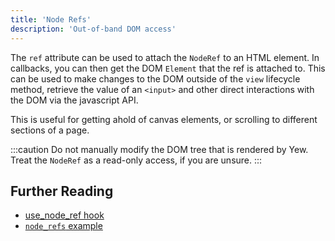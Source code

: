 ```yaml
---
title: 'Node Refs'
description: 'Out-of-band DOM access'
---
```


The `ref` attribute can be used to attach the `NodeRef` to an HTML element. In callbacks,
you can then get the DOM `Element` that the ref is attached to. This can be used to make
changes to the DOM outside of the `view` lifecycle method, retrieve the value of an `<input>`
and other direct interactions with the DOM via the javascript API.

This is useful for getting ahold of canvas elements, or scrolling to different sections of a page.

:::caution
Do not manually modify the DOM tree that is rendered by Yew. Treat the `NodeRef` as a read-only
access, if you are unsure.
:::

## Further Reading

- [use_node_ref hook](https://yew-rs-api.web.app/next/yew/functional/fn.use_node_ref.html)
- [`node_refs` example](https://github.com/yewstack/yew/tree/yew-v0.20.0/examples/node_refs)
